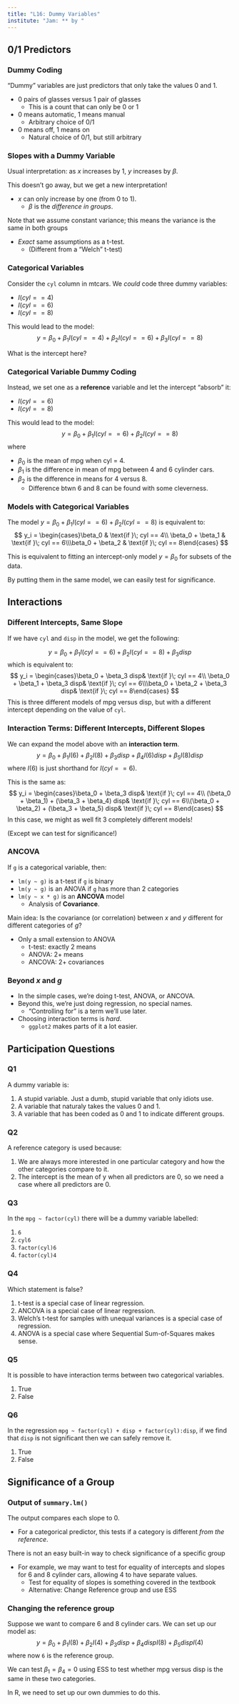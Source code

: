 ```yaml
---
title: "L16: Dummy Variables"
institute: "Jam: ** by "
---
```



## 0/1 Predictors

### Dummy Coding

"Dummy" variables are just predictors that only take the values 0 and 1.

\pspace

- 0 pairs of glasses versus 1 pair of glasses
    - This is a count that can only be 0 or 1\lspace
- 0 means automatic, 1 means manual
    - Arbitrary choice of 0/1\lspace
- 0 means off, 1 means on
    - Natural choice of 0/1, but still arbitrary

### Slopes with a Dummy Variable

Usual interpretation: as $x$ increases by 1, $y$ increases by $\beta$. 

\pspace

This doesn't go away, but we get a new interpretation!

- $x$ can only increase by one (from 0 to 1).
    - $\beta$ is the *difference in groups*.

\pspace

Note that we assume constant variance; this means the variance is the same in both groups

- *Exact* same assumptions as a t-test.
    - (Different from a "Welch" t-test)

### Categorical Variables

Consider the `cyl` column in mtcars. We *could* code three dummy variables:

- $I(cyl == 4)$
- $I(cyl == 6)$
- $I(cyl == 8)$

This would lead to the model:
$$
y = \beta_0 + \beta_1I(cyl == 4) + \beta_2I(cyl == 6) + \beta_3I(cyl == 8)
$$

What is the intercept here? 

### Categorical Variable Dummy Coding

Instead, we set one as a **reference** variable and let the intercept "absorb" it:

- $I(cyl == 6)$
- $I(cyl == 8)$

This would lead to the model:
$$
y = \beta_0 + \beta_1I(cyl == 6) + \beta_2I(cyl == 8)
$$
where

- $\beta_0$ is the mean of mpg when cyl = 4.
- $\beta_1$ is the difference in mean of mpg between 4 and 6 cylinder cars.
- $\beta_2$ is the difference in means for 4 versus 8.
    - Difference btwn 6 and 8 can be found with some cleverness.

### Models with Categorical Variables

The model $y = \beta_0 + \beta_1I(cyl == 6) + \beta_2I(cyl == 8)$ is equivalent to:
$$
y_i = \begin{cases}\beta_0 & \text{if }\; cyl == 4\\ \beta_0 + \beta_1 & \text{if }\; cyl == 6\\\beta_0  + \beta_2 & \text{if }\; cyl == 8\end{cases}
$$

This is equivalent to fitting an intercept-only model $y = \beta_0$ for subsets of the data.

\pspace

By putting them in the same model, we can easily test for significance. 

## Interactions

### Different Intercepts, Same Slope

If we have `cyl` and `disp` in the model, we get the following:

$$
y = \beta_0 + \beta_1I(cyl == 6) + \beta_2I(cyl == 8) + \beta_3 disp
$$
which is equivalent to:
$$
y_i = \begin{cases}\beta_0  + \beta_3 disp& \text{if }\; cyl == 4\\ \beta_0 + \beta_1  + \beta_3 disp& \text{if }\; cyl == 6\\\beta_0  + \beta_2  + \beta_3 disp& \text{if }\; cyl == 8\end{cases}
$$
This is three different models of mpg versus disp, but with a different intercept depending on the value of `cyl`.

### Interaction Terms: Different Intercepts, Different Slopes

We can expand the model above with an **interaction term**.
$$
y = \beta_0 + \beta_1I(6) + \beta_2I(8) + \beta_3 disp + \beta_4I(6)disp + \beta_5I(8)disp
$$
where $I(6)$ is just shorthand for $I(cyl == 6)$.

This is the same as:
$$
y_i = \begin{cases}\beta_0  + \beta_3 disp& \text{if }\; cyl == 4\\ (\beta_0 + \beta_1)  + (\beta_3 + \beta_4) disp& \text{if }\; cyl == 6\\(\beta_0  + \beta_2)  + (\beta_3 + \beta_5) disp& \text{if }\; cyl == 8\end{cases}
$$
In this case, we might as well fit 3 completely different models!

(Except we can test for significance!)

### ANCOVA

If `g` is a categorical variable, then:

- `lm(y ~ g)` is a t-test if `g` is binary
- `lm(y ~ g)` is an ANOVA if `g` has more than 2 categories
- `lm(y ~ x * g)` is an **ANCOVA** model
    - Analysis of **Covariance**.

\pspace

Main idea: Is the covariance (or correlation) between $x$ and $y$ different for different categories of $g$?

- Only a small extension to ANOVA
    - t-test: exactly 2 means
    - ANOVA: 2+ means
    - ANCOVA: 2+ covariances

### Beyond $x$ and $g$

- In the simple cases, we're doing t-test, ANOVA, or ANCOVA.\lspace
- Beyond this, we're just doing regression, no special names.
    - "Controlling for" is a term we'll use later.\lspace
- Choosing interaction terms is *hard*.
    - `ggplot2` makes parts of it a lot easier.

## Participation Questions

### Q1

A dummy variable is:

\pspace

1. A stupid variable. Just a dumb, stupid variable that only idiots use.
2. A variable that naturaly takes the values 0 and 1.
3. A variable that has been coded as 0 and 1 to indicate different groups.

### Q2

A reference category is used because:

\pspace

1. We are always more interested in one particular category and how the other categories compare to it.
2. The intercept is the mean of y when all predictors are 0, so we need a case where all predictors are 0.

### Q3

In the `mpg ~ factor(cyl)` there will be a dummy variable labelled:

\pspace

1. `6`
2. `cyl6`
3. `factor(cyl)6`
4. `factor(cyl)4`

### Q4

Which statement is false?

\pspace

1. t-test is a special case of linear regression.
2. ANCOVA is a special case of linear regression.
3. Welch's t-test for samples with unequal variances is a special case of regression.
4. ANOVA is a special case where Sequential Sum-of-Squares makes sense.

### Q5

It is possible to have interaction terms between two categorical variables.

\pspace

1. True
2. False

### Q6

In the regression `mpg ~ factor(cyl) + disp + factor(cyl):disp`, if we find that `disp` is not significant then we can safely remove it.

\pspace

1. True
2. False



## Significance of a Group

### Output of `summary.lm()`

The output compares each slope to 0.

\pspace

- For a categorical predictor, this tests if a category is different *from the reference*. 

\pspace

There is not an easy built-in way to check significance of a specific group

- For example, we may want to test for equality of intercepts and slopes for 6 and 8 cylinder cars, allowing 4 to have separate values.
    - Test for equality of slopes is something covered in the textbook
    - Alternative: Change Reference group and use ESS

### Changing the reference group

Suppose we want to compare 6 and 8 cylinder cars. We can set up our model as:
$$
y = \beta_0 + \beta_1I(8) + \beta_2I(4) + \beta_3disp + \beta_4dispI(8) + \beta_5dispI(4)
$$
where now `6` is the reference group.

We can test $\beta_1=\beta_4 = 0$ using ESS to test whether mpg versus disp is the same in these two categories.

\pspace

In R, we need to set up our own dummies to do this. 



